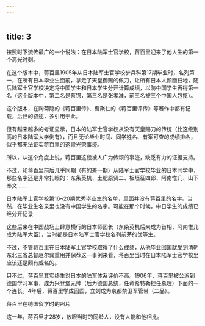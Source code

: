 ```yaml
---
---
---
```

title: 3
---



按照时下流传最广的一个说法：在日本陆军士官学校，蒋百里迎来了他人生的第一个高光时刻。

在这个版本中，蒋百里1905年从日本陆军士官学校步兵科第17期毕业时，名列第一，在所有日本毕业生面前，拿走了天皇御赐的佩刀，让所有日本人颜面扫地，随后陆军士官学校决定将中国学生和日本学生分开计算成绩，以防中国学生再得第一名（这个版本中，第二名是蔡锷，第三名是张孝准，前三名被三个中国人包揽）。

这个版本，在陶菊隐的《蒋百里传》、曹聚仁的《蒋百里评传》等著作中都有记载，后世的叙述，多引用于此。

但有越来越多的考证显示，日本的陆军士官学校从没有天皇赐刀的传统（比这级别高的日本陆军大学倒有），而且无论毕业时间、同学姓名、有案可查的成绩排名，似乎都无法证实蒋百里的这段光荣事迹。

所以，从这个角度上说，蒋百里这段被人广为传颂的事迹，缺乏有力的证据支持。

不过，和蒋百里前后几乎同期（有的差一期）从陆军士官学校毕业的日本同学中，那些名字还是非常扎眼的：东条英机、土肥原贤二、板垣征四郎、阿南惟几、山下奉文……

日本陆军士官学校第16~20期优秀毕业生的名单，里面并没有蒋百里的名字。当然，在毕业生名录里也没有中国学生的名字。可能在那个时候，中日学生的成绩已经分开记录



这些后来在中国战场上肆意横行的日本师团长（东条英机后来成为首相，阿南惟几成为陆军大臣），当时都是日本陆军士官学校名列前茅的优等生。

不过，不管蒋百里在日本陆军士官学校取得了什么成绩，从他毕业回国就受到清朝东北三省总督赵尔巽重用并保荐这一事例来看，蒋百里当时在日本陆军士官学校里应该还是颇有威名的。

只不过，蒋百里其实终生对日本的陆军体系评价不高。1906年，蒋百里被公派到德国学习军事，成为兴登堡元帅（后为德国总统，任命希特勒担任总理）下面的一个连长。4年后，蒋百里学成回国，立刻成为京都禁卫军管带（二品）。

蒋百里在德国留学时的照片



这一年，蒋百里才28岁，放眼当时的同龄人，没有人能和他相比。
